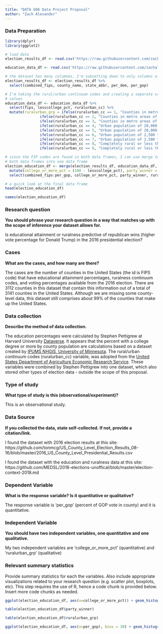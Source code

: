 ```yaml
---
title: "DATA 606 Data Project Proposal"
author: "Zach Alexander"
---
```


### Data Preparation

```r
library(dplyr)
library(ggplot2)
```


```r

# load data
election_results_df <- read.csv('https://raw.githubusercontent.com/zachalexander/data_606_cunysps/master/ProjectProposal/county_level_votes.csv')

education_data_df <- read.csv('https://raw.githubusercontent.com/zachalexander/data_606_cunysps/master/ProjectProposal/election_2018.csv')
```


```r
# the dataset has many columnes, I'm subsetting down to only columns of interest
election_results_df <- election_results_df %>% 
  select(combined_fips, county_name, state_abbr, per_dem, per_gop)

# I'm taking the rural/urban continuum codes and creating a separate variable with the qualitative 
# values
education_data_df <- education_data_df %>% 
  select(fips, lesscollege_pct, ruralurban_cc) %>% 
  mutate(ruralurban_grp = ifelse(ruralurban_cc == 1, "Counties in metro areas of 1 million population or more", 
                ifelse(ruralurban_cc == 2, "Counties in metro areas of 250,000 to 1 million population",
                ifelse(ruralurban_cc == 3, "Counties in metro areas of fewer than 250,000 population",
                ifelse(ruralurban_cc == 4, "Urban population of 20,000 or more, adjacent to a metro area",
                ifelse(ruralurban_cc == 5, "Urban population of 20,000 or more, not adjacent to a metro area",
                ifelse(ruralurban_cc == 6, "Urban population of 2,500 to 19,999, adjacent to a metro area",
                ifelse(ruralurban_cc == 7, "Urban population of 2,500 to 19,999, not adjacent to a metro area",
                ifelse(ruralurban_cc == 8, "Completely rural or less than 2,500 urban population, adjacent to a metro area",
                ifelse(ruralurban_cc == 9, "Completely rural or less than 2,500 urban population, adjacent to a metro area", NA))))))))))

# since the FIP codes are found in both data frames, I can use merge to join the information from
# both data frames into one data frame
election_education_df <- merge(election_results_df, education_data_df, by.x = "combined_fips", by.y = "fips" ) %>% 
  mutate(college_or_more_pct = (100 - lesscollege_pct), party_winner = ifelse(per_gop > per_dem, 'Republican', 'Democrat')) %>% 
  select(combined_fips:per_gop, college_or_more_pct, party_winner, ruralurban_cc, ruralurban_grp)
```

```r
# a quick look at the final data frame
head(election_education_df)
```

```r
names(election_education_df)
```


### Research question 

**You should phrase your research question in a way that matches up with the scope of inference your dataset allows for.**

Is educational attainment or ruralness predictive of republican wins (higher vote percentage for Donald Trump) in the 2016 presidential election?

### Cases 

**What are the cases, and how many are there?**

The cases are the number of counties in the United States (the id is FIPS code) that have educational attainment percentages, ruralness continuum codes, and voting percentages available from the 2016 election. There are 3112 counties in this dataset that contain this information out of a total of 3141 counties in the United States. Although we are missing some county-level data, this dataset still comprises about 99% of the counties that make up the United States.

### Data collection 

**Describe the method of data collection.**

The education percentages were calculated by Stephen Pettigrew at Harvard University [Dataverse](https://dataverse.harvard.edu/dataset.xhtml?persistentId=doi:10.7910/DVN/MLLQDH). It appears that the percent with a college degree or more by county population are calculations based on a dataset created by [IPUMS NHGIS, University of Minnesota](https://www.nhgis.org/). The rural/urban continuum codes (ruralurban_cc) variable, was adopted from the [United States Department of Agriculture Economic Research Service](https://www.ers.usda.gov/data-products/rural-urban-continuum-codes/). These variables were combined by Stephen Pettigrew into one dataset, which also stored other types of election data - outside the scope of this proposal.


### Type of study 

**What type of study is this (observational/experiment)?**

This is an observational study.


### Data Source 

**If you collected the data, state self-collected. If not, provide a citation/link.**

I found the dataset with 2016 election results at this site:  https://github.com/tonmcg/US_County_Level_Election_Results_08-16/blob/master/2016_US_County_Level_Presidential_Results.csv

I found the dataset with the education and ruralness data at this site: https://github.com/MEDSL/2018-elections-unoffical/blob/master/election-context-2018.md


### Dependent Variable

**What is the response variable? Is it quantitative or qualitative?**

The response variable is 'per_gop' (percent of GOP vote in county) and it is quantitative.


### Independent Variable

**You should have two independent variables, one quantitative and one qualitative.**

My two independent variables are 'college_or_more_pct' (quantitative) and 'ruralurban_grp' (qualitative)

### Relevant summary statistics 

Provide summary statistics for each the variables. Also include appropriate visualizations related to your research question (e.g. scatter plot, boxplots, etc). This step requires the use of R, hence a code chunk is provided below. Insert more code chunks as needed.

```r
ggplot(election_education_df, aes(x=college_or_more_pct)) + geom_histogram()
```


```r
table(election_education_df$party_winner)
```

```r
table(election_education_df$ruralurban_grp)
```


```r
ggplot(election_education_df, aes(x=per_gop), bins = 30) + geom_histogram()
```


